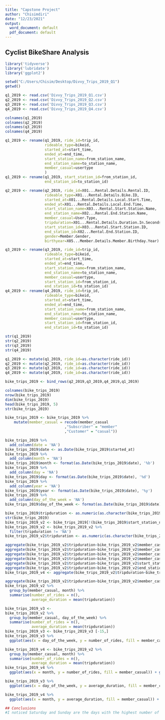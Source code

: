---
title: "Capstone Project"
author: "Chisimdiri"
date: "12/23/2021"
output:
  word_document: default
  pdf_document: default
---

## Cyclist BikeShare Analysis

```{r Load packages}
library('tidyverse')
library('lubridate')
library('ggplot2')
```

```{r Set Working Directory}
setwd("C:/Users/Chisim/Desktop/Divvy_Trips_2019_Q1")
getwd()
```

```{r Load data to R Studio}
q1_2019 <- read.csv('Divvy_Trips_2019_Q1.csv')
q2_2019 <- read.csv('Divvy_Trips_2019_Q2.csv')
q3_2019 <- read.csv('Divvy_Trips_2019_Q3.csv')
q4_2019 <- read.csv('Divvy_Trips_2019_Q4.csv')
```

```{r View data set columns}
colnames(q1_2019)
colnames(q2_2019)
colnames(q3_2019)
colnames(q4_2019)
```
```{r Rename Column names to the new style format for the year 2020}
q1_2019 <- rename(q1_2019, ride_id=trip_id,
                  rideable_type=bikeid,
                  started_at=start_time,
                  ended_at=end_time,
                  start_station_name=from_station_name,
                  end_station_name=to_station_name,
                  member_casual=usertype
                  ) 
q1_2019 <- rename(q1_2019, start_station_id=from_station_id,
                  end_station_id=to_station_id)

q2_2019 <- rename(q2_2019, ride_id=X01...Rental.Details.Rental.ID,
                  rideable_type=X01...Rental.Details.Bike.ID,
                  started_at=X01...Rental.Details.Local.Start.Time,
                  ended_at=X01...Rental.Details.Local.End.Time,
                  start_station_name=X03...Rental.Start.Station.Name,
                  end_station_name=X02...Rental.End.Station.Name,
                  member_casual=User.Type,
                  tripduration=X01...Rental.Details.Duration.In.Seconds.Uncapped,
                  start_station_id=X03...Rental.Start.Station.ID,
                  end_station_id=X02...Rental.End.Station.ID,
                  gender=Member.Gender,
                  birthyear=X05...Member.Details.Member.Birthday.Year)

q3_2019 <- rename(q3_2019, ride_id=trip_id,
                  rideable_type=bikeid,
                  started_at=start_time,
                  ended_at=end_time,
                  start_station_name=from_station_name,
                  end_station_name=to_station_name,
                  member_casual=usertype,
                  start_station_id=from_station_id,
                  end_station_id=to_station_id)
q4_2019 <- rename(q4_2019, ride_id=trip_id,
                  rideable_type=bikeid,
                  started_at=start_time,
                  ended_at=end_time,
                  start_station_name=from_station_name,
                  end_station_name=to_station_name,
                  member_casual=usertype,
                  start_station_id=from_station_id,
                  end_station_id=to_station_id)
```

```{r Check structure of data set}
str(q1_2019)
str(q2_2019)
str(q3_2019)
str(q4_2019)

```

```{r Convert ride_id into character so it can stack properly in the table}
q1_2019 <- mutate(q1_2019, ride_id=as.character(ride_id))
q2_2019 <- mutate(q2_2019, ride_id=as.character(ride_id))
q3_2019 <- mutate(q3_2019, ride_id=as.character(ride_id))
q4_2019 <- mutate(q4_2019, ride_id=as.character(ride_id))
```

```{r Join columns in all 4 data sets into 1}
bike_trips_2019 <- bind_rows(q2_2019,q3_2019,q4_2019,q1_2019)
```

```{r Data cleaning}
colnames(bike_trips_2019)
nrow(bike_trips_2019)
dim(bike_trips_2019)
head(bike_trips_2019, 5)
str(bike_trips_2019)
```
```{r Standardize member_casual column to contain a consistent output}
bike_trips_2019 <- bike_trips_2019 %>% 
    mutate(member_casual = recode(member_casual
                           ,"Subscriber" = "member"
                           ,"Customer" = "casual"))

```

```{r Make separate columns for dates}
bike_trips_2019 %>% 
  add_column(date = 'NA')
bike_trips_2019$date <- as.Date(bike_trips_2019$started_at)
bike_trips_2019 %>% 
  add_column(month = 'NA')
bike_trips_2019$month <- format(as.Date(bike_trips_2019$date), '%b')
bike_trips_2019 %>% 
  add_column(day = 'NA')
bike_trips_2019$day <- format(as.Date(bike_trips_2019$date), '%d')
bike_trips_2019 %>%
  add_column(year = 'NA')
bike_trips_2019$year <- format(as.Date(bike_trips_2019$date), '%y')
bike_trips_2019 %>%
  add_column(day_of_the_week = 'NA')
bike_trips_2019$day_of_the_week <- format(as.Date(bike_trips_2019$date), '%A')
```


```{r Filtering Null values and Bike maintenance trips}
bike_trips_2019$tripduration <- as.numeric(as.character(bike_trips_2019$tripduration))
str(bike_trips_2019)
bike_trips_2019_v2 <- bike_trips_2019[!(bike_trips_2019$start_station_name == 'HQ QR' | bike_trips_2019$tripduration == 'NA'),]
bike_trips_2019_v2 <- bike_trips_2019_v2 %>%
  filter(tripduration != 'NA')
bike_trips_2019_v2$tripduration <- as.numeric(as.character(bike_trips_2019_v2$tripduration))
```

```{r Aggregate data to discover trends}
aggregate(bike_trips_2019_v2$tripduration~bike_trips_2019_v2$member_casual, FUN = mean)
aggregate(bike_trips_2019_v2$tripduration~bike_trips_2019_v2$member_casual, FUN = median)
aggregate(bike_trips_2019_v2$tripduration~bike_trips_2019_v2$member_casual, FUN = max)
aggregate(bike_trips_2019_v2$tripduration~bike_trips_2019_v2$member_casual, FUN = min)
aggregate(bike_trips_2019_v2$tripduration~bike_trips_2019_v2$start_station_name, FUN = mean)
aggregate(bike_trips_2019_v2$tripduration~bike_trips_2019_v2$end_station_name + bike_trips_2019_v2$day_of_the_week, FUN = mean)
bike_trips_2019_v4 <- aggregate(bike_trips_2019_v2$tripduration~bike_trips_2019_v2$start_station_name + bike_trips_2019_v2$day_of_the_week + bike_trips_2019_v2$member_casual, FUN = mean)
```

```{r Get the Number of rides and average duration for each denomination of riders}
aggregate(bike_trips_2019_v2$tripduration~bike_trips_2019_v2$member_casual + bike_trips_2019_v2$day_of_the_week, FUN = mean)
bike_trips_2019_v2 %>% 
  group_by(member_casual, month) %>%
  summarise(number_of_rides = n(),
            average_duration = mean(tripduration))
```

```{r Chart for Days vs. Ride Numbers and Months vs Average of Ride Numbers}

bike_trips_2019_v3 <-
bike_trips_2019_v2 %>% 
  group_by(member_casual, day_of_the_week) %>%
  summarise(number_of_rides = n(),
            average_duration = mean(tripduration))
bike_trips_2019_v3 <- bike_trips_2019_v3 [-15,]
bike_trips_2019_v3 %>%
  ggplot(aes(x = day_of_the_week, y = number_of_rides, fill = member_casual)) + geom_col(position = 'dodge') + coord_flip() + labs(title = 'Days vs. Rider Numbers')
```
```{r}
bike_trips_2019_v4 <- bike_trips_2019_v2 %>% 
  group_by(member_casual, month) %>%
  summarise(number_of_rides = n(),
            average_duration = mean(tripduration))
bike_trips_2019_v4 %>%
  ggplot(aes(x = month, y = number_of_rides, fill = member_casual)) + geom_col(position = 'dodge') + coord_flip() + labs(title = 'Months vs. Rider Numbers')
```


```{r Chart for Days vs. Average Ride Duration}
bike_trips_2019_v3 %>%
  ggplot(aes(x = day_of_the_week, y = average_duration, fill = member_casual)) + geom_col(position = 'dodge') + coord_flip() + labs(title = 'Days vs. Average Ride Duration (seconds)')
```


```{r Chart for Months vs. Average Ride Duration}
bike_trips_2019_v4 %>%
  ggplot(aes(x = month, y = average_duration, fill = member_casual)) + geom_col(position = 'dodge') + coord_flip() + labs(title = 'Months vs. Average Ride Duration (seconds)')

```


```{r}
## Conclusions
#I noticed Saturday and Sunday are the days with the highest number of rides for the casual group and also within the group of casual riders those days have the highest ride duration, most likely because they use the bikes for things like exercise and leisure activities. Also another thing I noticed in this data set is that in the months synonymous to the summer period the number of casual riders increase as well as the average ride duration of casual riders. I would suggest making discounted prices during the summer period for incoming members to compel the casual group into subscribing to a membership plan and also creating exercise themed ads to encourage casual riders to become members.
```

